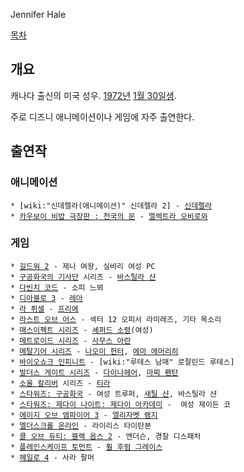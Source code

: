Jennifer Hale

[[목차]]

== 개요 ==
캐나다 출신의 미국 성우. [[1972년]] [[1월 30일]]생.

주로 디즈니 애니메이션이나 게임에 자주 출연한다.

== 출연작 ==
=== 애니메이션 ===
 * [wiki:"신데렐라(애니메이션)" 신데렐라 2] - [[신데렐라]]
 * [[카우보이 비밥 극장판 : 천국의 문]] - [[엘렉트라 오비로와]]

=== 게임 ===
{{{#!html
<iframe width="853" height="480" src="//www.youtube.com/embed/wBnBw8ZglUk" frameborder="0" allowfullscreen></iframe>
}}}

 * [[길드워 2]] - 제나 여왕, 실바리 여성 PC
 * [[구공화국의 기사단]] 시리즈 - [[바스틸라 샨]]
 * [[다빈치 코드]] - 소피 느뵈
 * [[디아블로 3]] - [[레아]]
 * [[라 퓌셀]] - [[프리에]]
 * [[라스트 오브 어스]] - 섹터 12 오피서 라미레즈, 기타 목소리
 * [[매스이펙트 시리즈]] - [[셰퍼드 소령]](여성)
 * [[메트로이드 시리즈]] - [[사무스 아란]]
 * [[메탈기어 시리즈]] - [[나오미 헌터]], [[에마 에머리히]]
 * [[바이오쇼크 인피니트]] - [wiki:"루테스 남매" 로잘린드 루테스]
 * [[발더스 게이트 시리즈]] - [[다이나헤어]], [[마찌 펜탄]]
 * [[소울 칼리버]] 시리즈 - [[티라]]
 * [[스타워즈: 구공화국]] - 여성 트루퍼, [[새틸 샨]], 바스틸라 샨
 * [[스타워즈: 제다이 나이트: 제다이 아카데미]] -  여성 제이든 코
 * [[에이지 오브 엠파이어 3]] - [[엘리자벳 램지]]
 * [[엘더스크롤 온라인]] - 라이리스 타이탄본
 * [[콜 오브 듀티: 블랙 옵스 2]] - 앤더슨, 경찰 디스패처
 * [[플레인스케이프 토먼트]] - [[훨 후럼 그레이스]]
 * [[헤일로 4]] - 사라 팔머
